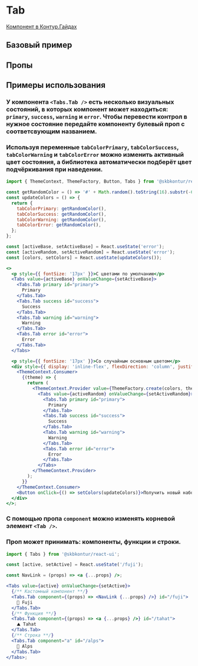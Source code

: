 
[//]: # "import { Tab } from '../Tab';"
[//]: # "import { ThemeContext, ThemeFactory, Button, Tabs } from '@skbkontur/react-ui';"

<Meta of={TabStories} />

# Tab

[Компонент в Контур.Гайдах](https)

## Базовый пример

<Primary />

## Пропы

<Controls />

## Примеры использования

### У компонента `<Tabs.Tab />` есть несколько визуальных состояний, в которых компонент может находиться: `primary`, `success`, `warning` и `error`. Чтобы перевести контрол в нужное состояние передайте компоненту булевый проп с соответсвующим названием.

### Используя переменные `tabColorPrimary`, `tabColorSuccess`, `tabColorWarning` и `tabColorError` можно изменить активный цвет состояния, а библиотека автоматически подберёт цвет подчёркивания при наведении.

```jsx harmony
import { ThemeContext, ThemeFactory, Button, Tabs } from '@skbkontur/react-ui';

const getRandomColor = () => '#' + Math.random().toString(16).substr(-6);
const updateColors = () => {
  return {
    tabColorPrimary: getRandomColor(),
    tabColorSuccess: getRandomColor(),
    tabColorWarning: getRandomColor(),
    tabColorError: getRandomColor(),
  };
};

const [activeBase, setActiveBase] = React.useState('error');
const [activeRandom, setActiveRandom] = React.useState('error');
const [colors, setColors] = React.useState(updateColors());

<>
  <p style={{ fontSize: '17px' }}>C цветами по умолчанию</p>
  <Tabs value={activeBase} onValueChange={setActiveBase}>
    <Tabs.Tab primary id="primary">
      Primary
    </Tabs.Tab>
    <Tabs.Tab success id="success">
      Success
    </Tabs.Tab>
    <Tabs.Tab warning id="warning">
      Warning
    </Tabs.Tab>
    <Tabs.Tab error id="error">
      Error
    </Tabs.Tab>
  </Tabs>

  <p style={{ fontSize: '17px' }}>Со случайным основным цветом</p>
  <div style={{ display: 'inline-flex', flexDirection: 'column', justifyContent: 'space-between', height: '100px' }}>
    <ThemeContext.Consumer>
      {(theme) => {
        return (
          <ThemeContext.Provider value={ThemeFactory.create(colors, theme)}>
            <Tabs value={activeRandom} onValueChange={setActiveRandom}>
              <Tabs.Tab primary id="primary">
                Primary
              </Tabs.Tab>
              <Tabs.Tab success id="success">
                Success
              </Tabs.Tab>
              <Tabs.Tab warning id="warning">
                Warning
              </Tabs.Tab>
              <Tabs.Tab error id="error">
                Error
              </Tabs.Tab>
            </Tabs>
          </ThemeContext.Provider>
        );
      }}
    </ThemeContext.Consumer>
    <Button onClick={() => setColors(updateColors)}>Получить новый набор цветов</Button>
  </div>
</>;
```

### С помощью пропа `component` можно изменять корневой элемент `<Tab />`.

### Проп может принимать: компоненты, функции и строки.

```jsx harmony
import { Tabs } from '@skbkontur/react-ui';

const [active, setActive] = React.useState('/fuji');

const NavLink = (props) => <a {...props} />;

<Tabs value={active} onValueChange={setActive}>
  {/** Кастомный компонент **/}
  <Tabs.Tab component={(props) => <NavLink {...props} />} id="/fuji">
    🌋 Fuji
  </Tabs.Tab>
  {/** Функция **/}
  <Tabs.Tab component={(props) => <a {...props} />} id="/tahat">
    ⛰ Tahat
  </Tabs.Tab>
  {/** Строка **/}
  <Tabs.Tab component="a" id="/alps">
    🗻 Alps
  </Tabs.Tab>
</Tabs>;
```
